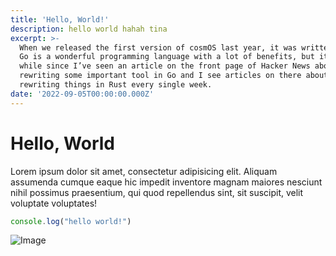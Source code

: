 ```yaml
---
title: 'Hello, World!'
description: hello world hahah tina
excerpt: >-
  When we released the first version of cosmOS last year, it was written in Go.
  Go is a wonderful programming language with a lot of benefits, but it’s been a
  while since I’ve seen an article on the front page of Hacker News about
  rewriting some important tool in Go and I see articles on there about
  rewriting things in Rust every single week.
date: '2022-09-05T00:00:00.000Z'
---
```


# Hello, World

Lorem ipsum dolor sit amet, consectetur adipisicing elit. Aliquam assumenda cumque eaque hic impedit inventore magnam maiores nesciunt nihil possimus praesentium, qui quod repellendus sint, sit suscipit, velit voluptate voluptates!

```js
console.log("hello world!")
```

![Image](https://spotlight.tailwindui.com/_next/image?url=%2F_next%2Fstatic%2Fmedia%2Fplanetaria-design-system.d4cfce90.png\&w=1920\&q=75 "")
